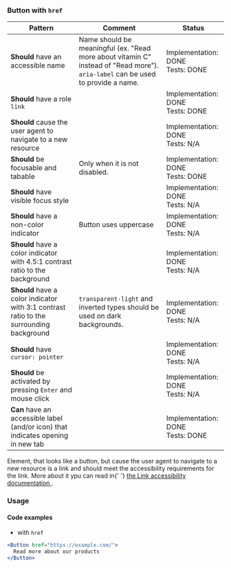 ### Button with `href`

| Pattern                                                                                 | Comment                                                                                                                         | Status                                |
| --------------------------------------------------------------------------------------- | ------------------------------------------------------------------------------------------------------------------------------- | ------------------------------------- |
| **Should** have an accessible name                                                      | Name should be meaningful (ex. "Read more about vitamin C" instead of "Read more"). `aria-label` can be used to provide a name. | Implementation: DONE<br />Tests: DONE |
| **Should** have a role `link`                                                           |                                                                                                                                 | Implementation: DONE<br />Tests: DONE |
| **Should** cause the user agent to navigate to a new resource                           |                                                                                                                                 | Implementation: DONE<br />Tests: N/A  |
| **Should** be focusable and tabable                                                     | Only when it is not disabled.                                                                                                   | Implementation: DONE<br />Tests: DONE |
| **Should** have visible focus style                                                     |                                                                                                                                 | Implementation: DONE<br />Tests: N/A  |
| **Should** have a non-color indicator                                                   | Button uses uppercase                                                                                                           | Implementation: DONE<br />Tests: N/A  |
| **Should** have a color indicator with 4.5:1 contrast ratio to the background           |                                                                                                                                 | Implementation: DONE<br />Tests: N/A  |
| **Should** have a color indicator with 3:1 contrast ratio to the surrounding background | `transparent-light` and inverted types should be used on dark backgrounds.                                                      | Implementation: DONE<br />Tests: N/A  |
| **Should** have `cursor: pointer`                                                       |                                                                                                                                 | Implementation: DONE<br />Tests: N/A  |
| **Should** be activated by pressing `Enter` and mouse click                             |                                                                                                                                 | Implementation: DONE<br />Tests: N/A  |
| **Can** have an accessible label (and/or icon) that indicates opening in new tab        |                                                                                                                                 | Implementation: DONE<br />Tests: DONE |

<InfoBox>
  Element, that looks like a button, but cause the user agent to navigate to a
  new resource is a link and should meet the accessibility requirements for the
  link. More about it ypu can read in{' '}
  <a href="/docs/components-link--default-story#accessibility">
    the Link accessibility documentation
  </a>
  .
</InfoBox>

### Usage

#### Code examples

- with `href`

<!-- prettier-ignore -->
```jsx
<Button href="https://example.com/">
  Read more about our products
</Button>
```
